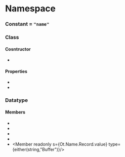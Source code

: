 
# Namespace <Decl s={Ot.Name} />

### Constant <Decl s={Ot.Name.Tag} /> = `"name"`

### Class <Decl s={Ot.Name.Table}/>

#### Cosntructor 

* <Method ctor s={Ot.Name.Table.cosntructor} />

#### Properties

* <Member s={Ot.Name.Table.records} type={array(Ot.Name.Record)} />
* <Member s={Ot.Name.Table.langTagMap} type={Data.Maybe(array(string))} />

### Datatype <Decl s={Ot.Name.Record} />

#### Members

* <Member readonly s={Ot.Name.Record.platformID} type={number}/>
* <Member readonly s={Ot.Name.Record.encodingID} type={number}/>
* <Member readonly s={Ot.Name.Record.languageID} type={number}/>
* <Member readonly s={Ot.Name.Record.nameID} type={number}/>
* <Member readonly s={Ot.Name.Record.value} type={either(string,"Buffer")}/>